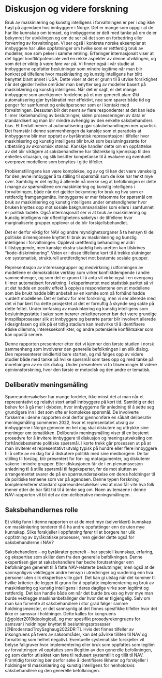 \newpage
# Diskusjon og videre forskning

Bruk av maskinlæring og kunstig intelligens i forvaltningen er per i dag ikke høyt på agendaen hos innbyggere i Norge.
Det er mange som oppgir at de har lite kunnskap om temaet, og innbyggerne er delt med tanke på om de er bekymret for utviklingen og om de ser på det som en forbedring eller forverring av forvaltningen.
Vi ser også i konkrete norske eksempler at innbyggere har ulike oppfatninger om hvilke som er rettferdig bruk av modeller, noe som peker i samme retning.
Erfaringer internasjonalt viser at det ligger konfliktpotensiale ved en rekke aspekter av denne utviklingen, og som det er viktig å være føre var på.
Vi finner også i vår studie at innbyggerne oppfatter beslutninger som mindre legitime når man blir konkret på tilfellene hvor maskinlæring og kunstig intelligens har blitt benyttet blant annet i USA.
Dette viser at det er grunn til å utvise forsiktighet når det gjelder hvilke områder man benytter seg av modeller basert på maskinlæring og kunstig intelligens. 
Når det er sagt, er det mange innbyggere som anerkjenner fordelene på et mer generelt plan:
Økt automatisering gjør byråkratiet mer effektivt, noe som sparer både tid og penger for samfunnet og enkeltpersoner som er i kontakt med forvaltningen.
Dessuten blir det nevnt av flere respondenter at det kan lede til mer likebehandling av beslutninger, siden prosesseringen av data er standardisert og man blir mindre avhengig av den enkelte saksbehandlers bias.
Et flertall mener at automatisering gjør saksbehandlingen mer upartisk. 
Det framstår i denne sammenhengen da kanskje som et paradoks at innbyggerne blir mer opptatt av byråkratisk representasjon i tilfeller hvor maskinlæring og kunstig intelligens blir brukt som beslutningsstøtte for utbetaling av økonomisk stønad.
Kanskje handler dette om en oppfattelse av det blir viktigere at saksbehandlerne har tilstrekkelig kjennskap til den enkeltes situasjon, og slik besitter kompetanse til å evaluere og eventuelt overprøve modellene som benyttes i gitte tilfeller.

Problemstillingene kan være komplekse, og av og til kan det være vanskelig for den jevne innbygger å ta stilling til spørsmål som de ikke har tenkt mye over.
Samtidig er det nyttig å allerede nå merke seg at befolkningen er delte i mange av spørsmålene om maskinlæring og kunstig intelligens i forvaltningen, både når det gjelder bekymring for bruk og hva som er rettferdig framgangsmåte.
Innbyggerne er mer følsomme for spørsmål om bruk av maskinlæring og kunstig intelligens under omstendigheter hvor bruken knyttes opp mot sosiale bakgrunnsvariabler som ellers i samfunnet er politisk ladete.
Også internasjonalt ser vi at bruk av maskinlæring og kunstig intelligens når offentlighetens søkelys i de tilfellene hvor marginaliserte grupper opplever at de blir forskjellsbehandlet.

Det er derfor viktig for NAV og andre myndighetsorganer å ta hensyn til de politiske dimensjonene knyttet til bruk av maskinlæring og kunstig intelligens i forvaltningen.
Opplevd urettferdig behandling er aldri tillitsbyggende, men kanskje ekstra skadelig hvis uretten kan tilskrives "kode-diskriminering".
Veien er i disse tilfellene kort til å trekke slutninger om systematisk, strukturell urettferdighet mot bestemte sosiale grupper.

Representasjon av interessegrupper og medvirkning i utformingen av modellene er demokratiske verktøy som virker konfliktdempende i andre sammenhenger, og som det er grunn til å anta vil virke også i en overgang til mer automatisert forvaltning.
I eksperimentet med statistisk paritet så vi at det hadde en positiv effekt å opplyse respondentene om at modellene som ble brukt hadde blitt anbefalt av en komite som på forhånd hadde vurdert modellene.
Det er behov for mer forskning, men vi ser allerede med det vi har lært fra dette prosjektet at det er fornuftig å skynde seg sakte på dette feltet. 
Under innfasing av maskinlæring og kunstig intelligens som beslutningsstøtte i saker som berører enkeltpersoner bør det være grundige innspillsprosesser slik at innbyggere og berørte parter blir involvert allerede i designfasen og slik på et tidlig stadium kan medvirke til å identifisere etiske dilemma, interessekonflikter, og andre potensielle konfliktsaker som kan oppstå senere.

Denne rapporten presenterer etter det vi kjenner den første studien i norsk sammenheng som involverer den generelle befolkningen i en slik dialog.
Den representerer imidlertid bare starten, og må følges opp av videre studier både med tanke på hvilke spørsmål som taes opp og med tanke på innretningen av en slik dialog. 
Under presenterer vi to tilnærminger til videre opinionsforskning, hvor den første er metodisk og den andre er tematisk.   

## Deliberativ meningsmåling

Spørreundersøkelser har mange fordeler, ikke minst det at man når et representativt og relativt stort antall innbyggere på kort tid.
Samtidig er det behov for å gå mer i dybden, hvor innbyggerne får anledning til å sette seg grundigere inn i det som ofte er komplekse spørsmål.
De involverte forskerne i denne rapporten skal derfor gjennomføre en såkalt deliberativ meningsmåling sommeren 2022, hvor et representativt utvalg av innbyggerne i Norge gjennom en hel dag skal diskutere og uttrykke sine meninger om tematikken.
Deliberativ meningsmåling viser til en bestemt prosedyre for å invitere innbyggere til diskusjon og meningsutveksling om forhåndsbestemte politiske spørsmål.
I korte trekk går prosessen ut på at man inviterer et representativt utvalg typisk på hundre eller flere innbyggere til å sette av en dag for å diskutere politikk med sine medborgere. 
De tar stilling til forslag, blir presentert for for- og motargumenter, og diskuterer sakene i mindre grupper.
Etter diskusjonen får de i en plenumssesjon anledning til å stille spørsmål til fageksperter, før de mot slutten av arrangementet svarer de på en spørreundersøkelse om deres holdninger til de politiske temaene som var på agendaen. 
Denne typen forskning komplementerer standard spørreundersøkelser ved at man får vite hva folk mener etter de har fått tid til å tenke seg om.
Noen av temaene i denne NAV-rapporten vil bli del av den deliberative meningsmålingen.

## Saksbehandlernes rolle

Et viktig funn i denne rapporten er at de med mye (selverklært) kunnskap om maskinlæring tenderer til å ha andre oppfattinger enn de uten mye kunnskap.
Slike forskjeller i oppfatning fører til at borgere har ulik oppfatning av byråkratiske prosesser, men gjelder dette også for saksbehandlerne i NAV?

Saksbehandlere – og byråkrater generelt – har spesiell kunnskap, erfaring, og ekspertise som skiller dem fra den generelle befolkningen. 
Denne ekspertisen gjør at saksbehandlere har bedre forutsetninger enn befolkningen generelt til å fatte NAV-relaterte beslutninger, men også at de sannsynligvis vektlegger andre hensyn i utredninger og vurdering enn hva personer uten slik ekspertise ville gjort.
Det kan gi utslag når det kommer til hvilke kriterier de legger til grunn for å oppfatte implementering og bruk av maskinlæring og kunstig intelligens i deres daglige virke som legitimt og rettferdig. 
Det kan handle både om når det burde brukes og hvor mye man burde vektlegge maskinanbefalinger der hvor det er tilgjengelig. 
Selv om man kan forvente at saksbehandlere i stor grad følger samme holdningsmønster, er det sannsynlig at det finnes spesifikke tilfeller hvor det ikke er samsvar i holdninger. 
Dette kalles for kongruens [@golder2010ideological], og mer spesifikt prosedyrekongruens for samsvar i holdninger knyttet til beslutningsprosesser [@BroderstadTroySaghaug2022DR:T].
Hvis det finnes tilfeller av inkongruens på tvers av saksområder, kan det påvirke tilliten til NAV og forvaltning som helhet negativt. 
Eventuelle systematiske forskjeller vil belyse fallgruver hvor implementering eller bruk som  oppfattes som legitim av forvaltningen vil oppfattes som illegitim av den generelle befolkningen, og som derfor utilsiktet kan føre til redusert systemtillit og tillit til NAV.
Framtidig forskning bør derfor søke å identifisere likheter og forskjeller i holdninger til maskinlæring og kunstig intelligens for henholdsvis saksbehandlere og den generelle befolkningen.
